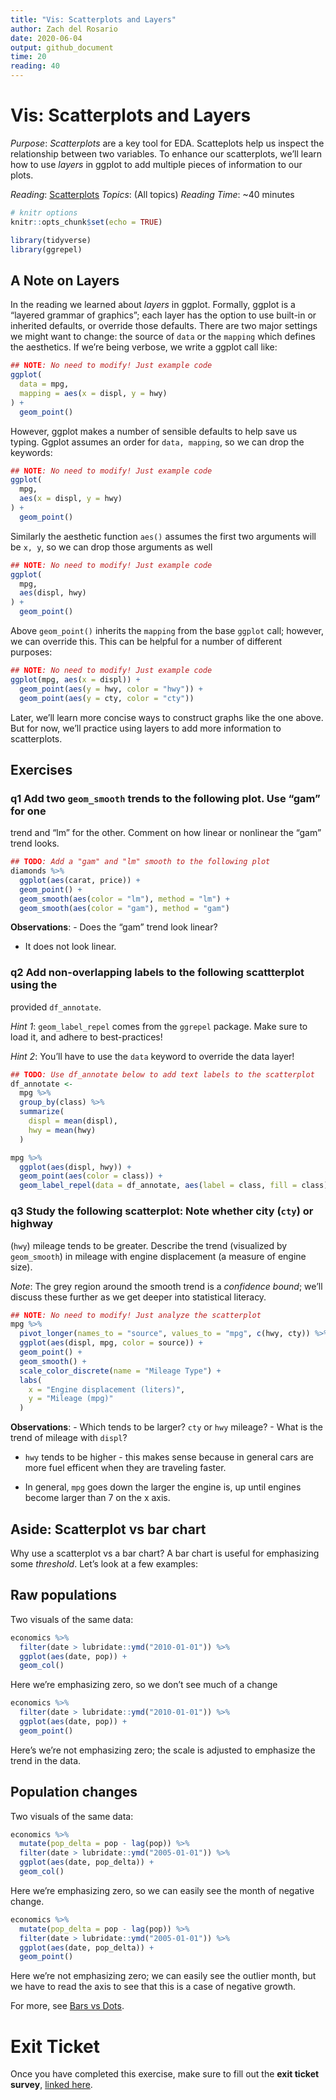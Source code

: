 ```yaml
---
title: "Vis: Scatterplots and Layers"
author: Zach del Rosario
date: 2020-06-04
output: github_document
time: 20
reading: 40
---
```


# Vis: Scatterplots and Layers

*Purpose*: *Scatterplots* are a key tool for EDA. Scatteplots help us inspect the relationship between two variables. To enhance our scatterplots, we'll learn how to use *layers* in ggplot to add multiple pieces of information to our plots.

*Reading*: [Scatterplots](https://rstudio.cloud/learn/primers/3.5) *Topics*: (All topics) *Reading Time*: \~40 minutes

```r
# knitr options
knitr::opts_chunk$set(echo = TRUE)
```

```r
library(tidyverse)
library(ggrepel)

```

## A Note on Layers

<!-- -------------------------------------------------- -->

In the reading we learned about *layers* in ggplot. Formally, ggplot is a "layered grammar of graphics"; each layer has the option to use built-in or inherited defaults, or override those defaults. There are two major settings we might want to change: the source of `data` or the `mapping` which defines the aesthetics. If we're being verbose, we write a ggplot call like:

```r
## NOTE: No need to modify! Just example code
ggplot(
  data = mpg,
  mapping = aes(x = displ, y = hwy)
) +
  geom_point()
```

However, ggplot makes a number of sensible defaults to help save us typing. Ggplot assumes an order for `data, mapping`, so we can drop the keywords:

```r
## NOTE: No need to modify! Just example code
ggplot(
  mpg,
  aes(x = displ, y = hwy)
) +
  geom_point()
```

Similarly the aesthetic function `aes()` assumes the first two arguments will be `x, y`, so we can drop those arguments as well

```r
## NOTE: No need to modify! Just example code
ggplot(
  mpg,
  aes(displ, hwy)
) +
  geom_point()
```

Above `geom_point()` inherits the `mapping` from the base `ggplot` call; however, we can override this. This can be helpful for a number of different purposes:

```r
## NOTE: No need to modify! Just example code
ggplot(mpg, aes(x = displ)) +
  geom_point(aes(y = hwy, color = "hwy")) +
  geom_point(aes(y = cty, color = "cty"))
```

Later, we'll learn more concise ways to construct graphs like the one above. But for now, we'll practice using layers to add more information to scatterplots.

## Exercises

<!-- -------------------------------------------------- -->

### **q1** Add two `geom_smooth` trends to the following plot. Use "gam" for one

trend and "lm" for the other. Comment on how linear or nonlinear the "gam" trend looks.

```r
## TODO: Add a "gam" and "lm" smooth to the following plot
diamonds %>%
  ggplot(aes(carat, price)) +
  geom_point() +
  geom_smooth(aes(color = "lm"), method = "lm") +
  geom_smooth(aes(color = "gam"), method = "gam")
```

**Observations**: - Does the "gam" trend look linear?

-   It does not look linear.

### **q2** Add non-overlapping labels to the following scattterplot using the

provided `df_annotate`.

*Hint 1*: `geom_label_repel` comes from the `ggrepel` package. Make sure to load it, and adhere to best-practices!

*Hint 2*: You'll have to use the `data` keyword to override the data layer!

```r
## TODO: Use df_annotate below to add text labels to the scatterplot
df_annotate <-
  mpg %>%
  group_by(class) %>%
  summarize(
    displ = mean(displ),
    hwy = mean(hwy)
  )

mpg %>%
  ggplot(aes(displ, hwy)) +
  geom_point(aes(color = class)) +
  geom_label_repel(data = df_annotate, aes(label = class, fill = class))
```

### **q3** Study the following scatterplot: Note whether city (`cty`) or highway

(`hwy`) mileage tends to be greater. Describe the trend (visualized by `geom_smooth`) in mileage with engine displacement (a measure of engine size).

*Note*: The grey region around the smooth trend is a *confidence bound*; we'll discuss these further as we get deeper into statistical literacy.

```r
## NOTE: No need to modify! Just analyze the scatterplot
mpg %>%
  pivot_longer(names_to = "source", values_to = "mpg", c(hwy, cty)) %>%
  ggplot(aes(displ, mpg, color = source)) +
  geom_point() +
  geom_smooth() +
  scale_color_discrete(name = "Mileage Type") +
  labs(
    x = "Engine displacement (liters)",
    y = "Mileage (mpg)"
  )
```

**Observations**: - Which tends to be larger? `cty` or `hwy` mileage? - What is the trend of mileage with `displ`?

-   `hwy` tends to be higher - this makes sense because in general cars are more fuel efficent when they are traveling faster.

-   In general, `mpg` goes down the larger the engine is, up until engines become larger than 7 on the x axis.

## Aside: Scatterplot vs bar chart

<!-- -------------------------------------------------- -->

Why use a scatterplot vs a bar chart? A bar chart is useful for emphasizing some *threshold*. Let's look at a few examples:

## Raw populations

<!-- ------------------------- -->

Two visuals of the same data:

```r
economics %>%
  filter(date > lubridate::ymd("2010-01-01")) %>%
  ggplot(aes(date, pop)) +
  geom_col()
```

Here we're emphasizing zero, so we don't see much of a change

```r
economics %>%
  filter(date > lubridate::ymd("2010-01-01")) %>%
  ggplot(aes(date, pop)) +
  geom_point()
```

Here's we're not emphasizing zero; the scale is adjusted to emphasize the trend in the data.

## Population changes

<!-- ------------------------- -->

Two visuals of the same data:

```r
economics %>%
  mutate(pop_delta = pop - lag(pop)) %>%
  filter(date > lubridate::ymd("2005-01-01")) %>%
  ggplot(aes(date, pop_delta)) +
  geom_col()
```

Here we're emphasizing zero, so we can easily see the month of negative change.

```r
economics %>%
  mutate(pop_delta = pop - lag(pop)) %>%
  filter(date > lubridate::ymd("2005-01-01")) %>%
  ggplot(aes(date, pop_delta)) +
  geom_point()
```

Here we're not emphasizing zero; we can easily see the outlier month, but we have to read the axis to see that this is a case of negative growth.

For more, see [Bars vs Dots](https://dcl-data-vis.stanford.edu/discrete-continuous.html#bars-vs.-dots).

<!-- include-exit-ticket -->

# Exit Ticket

<!-- -------------------------------------------------- -->

Once you have completed this exercise, make sure to fill out the **exit ticket survey**, [linked here](https://docs.google.com/forms/d/e/1FAIpQLSeuq2LFIwWcm05e8-JU84A3irdEL7JkXhMq5Xtoalib36LFHw/viewform?usp=pp_url&entry.693978880=e-vis04-scatterplot-assignment.Rmd).
